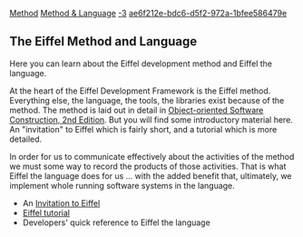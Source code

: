 [[Property:title|Method]]
[[Property:link_title|Method & Language]]
[[Property:weight|-3]]
[[Property:uuid|ae6f212e-bdc6-d5f2-972a-1bfee586479e]]
== The Eiffel Method and Language ==

Here you can learn about the Eiffel development method and Eiffel the language.

At the heart of the Eiffel Development Framework is the Eiffel method. Everything else, the language, the tools, the libraries exist because of the method. The method is laid out in detail in [http://www.eiffel.com/doc/oosc/ Object-oriented Software Construction, 2nd Edition]. But you will find some introductory material here. An "invitation" to Eiffel which is fairly short, and a tutorial which is more detailed.

In order for us to communicate effectively about the activities of the method we must some way to record the products of those activities. That is what Eiffel the language does for us ... with the added benefit that, ultimately, we implement whole running software systems in the language.  



* An [[Invitation to Eiffel|Invitation to Eiffel]]
* [[An Eiffel Tutorial|Eiffel tutorial]]
* Developers' quick reference to Eiffel the language 



